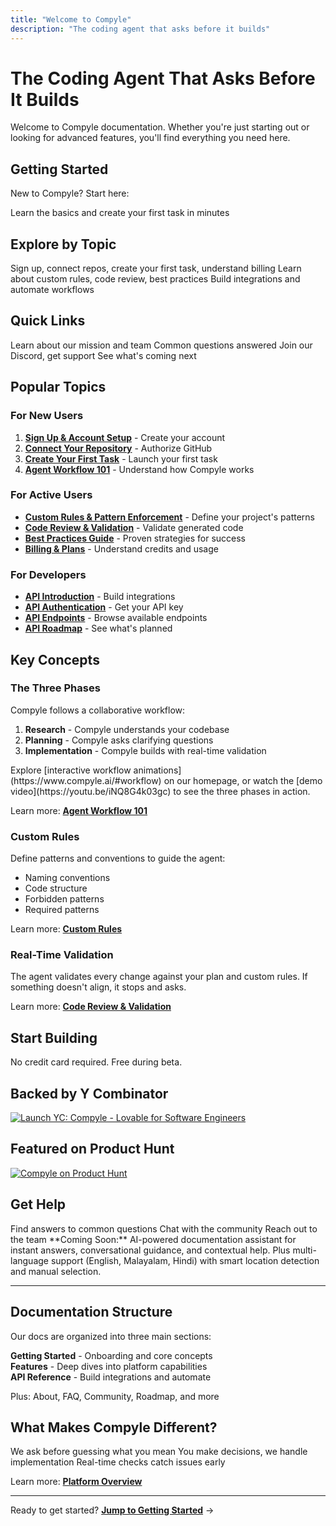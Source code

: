 ```yaml
---
title: "Welcome to Compyle"
description: "The coding agent that asks before it builds"
---
```


# The Coding Agent That Asks Before It Builds

Welcome to Compyle documentation. Whether you're just starting out or looking for advanced features, you'll find everything you need here.

## Getting Started

New to Compyle? Start here:

<Card title="Getting Started" icon="rocket" horizontal href="./getting-started/index">
  Learn the basics and create your first task in minutes
</Card>

## Explore by Topic

<CardGroup cols={3}>
  <Card title="Getting Started" icon="rocket" href="./getting-started/index">
    Sign up, connect repos, create your first task, understand billing
  </Card>
  <Card title="Features" icon="layers" href="./features/overview">
    Learn about custom rules, code review, best practices
  </Card>
  <Card title="API Reference" icon="code" href="./api-reference/intro">
    Build integrations and automate workflows
  </Card>
</CardGroup>

## Quick Links

<CardGroup cols={2}>
  <Card title="About Compyle" icon="building-community" href="./about">
    Learn about our mission and team
  </Card>
  <Card title="FAQ" icon="question" href="./faq">
    Common questions answered
  </Card>
  <Card title="Community" icon="users" href="./community">
    Join our Discord, get support
  </Card>
  <Card title="Roadmap" icon="rocket" href="./roadmap">
    See what's coming next
  </Card>
</CardGroup>

## Popular Topics

### For New Users

1. [**Sign Up & Account Setup**](/getting-started/signup) - Create your account
2. [**Connect Your Repository**](/getting-started/connect-repo) - Authorize GitHub
3. [**Create Your First Task**](/getting-started/first-task) - Launch your first task
4. [**Agent Workflow 101**](/getting-started/agent-workflow-intro) - Understand how Compyle works

### For Active Users

- [**Custom Rules & Pattern Enforcement**](/features/custom-rules) - Define your project's patterns
- [**Code Review & Validation**](/features/code-review) - Validate generated code
- [**Best Practices Guide**](/features/best-practices) - Proven strategies for success
- [**Billing & Plans**](/getting-started/billing) - Understand credits and usage

### For Developers

- [**API Introduction**](/api-reference/intro) - Build integrations
- [**API Authentication**](/api-reference/auth) - Get your API key
- [**API Endpoints**](/api-reference/endpoints) - Browse available endpoints
- [**API Roadmap**](/api-reference/roadmap) - See what's planned

## Key Concepts

### The Three Phases

Compyle follows a collaborative workflow:

1. **Research** - Compyle understands your codebase
2. **Planning** - Compyle asks clarifying questions
3. **Implementation** - Compyle builds with real-time validation

<Tip title="See It In Action">
  Explore [interactive workflow animations](https://www.compyle.ai/#workflow) on our homepage, or watch the [demo video](https://youtu.be/iNQ8G4k03gc) to see the three phases in action.
</Tip>

Learn more: [**Agent Workflow 101**](/getting-started/agent-workflow-intro)

### Custom Rules

Define patterns and conventions to guide the agent:

- Naming conventions
- Code structure
- Forbidden patterns
- Required patterns

Learn more: [**Custom Rules**](/features/custom-rules)

### Real-Time Validation

The agent validates every change against your plan and custom rules. If something doesn't align, it stops and asks.

Learn more: [**Code Review & Validation**](/features/code-review)

## Start Building

<Card title="Get Started Free" icon="rocket" horizontal href="https://app.compyle.ai">
  No credit card required. Free during beta.
</Card>

## Backed by Y Combinator

<a href="https://www.ycombinator.com/launches/ObF-compyle-lovable-for-software-engineers" target="_blank">
<img
  src="https://www.ycombinator.com/launches/ObF-compyle-lovable-for-software-engineers/upvote_embed.svg"
  alt="Launch YC: Compyle - Lovable for Software Engineers"
  style={{ maxWidth:"100%",height:"auto",margin:"20px 0" }}
/>
</a>

## Featured on Product Hunt

<a href="https://www.producthunt.com/products/compyle-2" target="_blank">
<img
  src="https://api.producthunt.com/widgets/embed-image/v1/featured.svg?post_id=1028261&theme=light"
  alt="Compyle on Product Hunt"
  style={{ maxWidth:"250px",height:"auto",margin:"20px 0" }}
/>
</a>

## Get Help

<CardGroup cols={3}>
  <Card title="Read FAQ" icon="question" href="./faq">
    Find answers to common questions
  </Card>
  <Card title="Join Discord" icon="discord" href="https://discord.gg/U9djmRTDB4">
    Chat with the community
  </Card>
  <Card title="Contact Support" icon="mail" href="./community">
    Reach out to the team
  </Card>
</CardGroup>

<Note>
  **Coming Soon:** AI-powered documentation assistant for instant answers, conversational guidance, and contextual help. Plus multi-language support (English, Malayalam, Hindi) with smart location detection and manual selection.
</Note>

---

## Documentation Structure

Our docs are organized into three main sections:

**Getting Started** - Onboarding and core concepts\
**Features** - Deep dives into platform capabilities\
**API Reference** - Build integrations and automate

Plus: About, FAQ, Community, Roadmap, and more

## What Makes Compyle Different?

<CardGroup cols={3}>
  <Card title="Question-Driven" icon="message-circle">
    We ask before guessing what you mean
  </Card>
  <Card title="Collaborative" icon="handshake">
    You make decisions, we handle implementation
  </Card>
  <Card title="Validating" icon="check-circle">
    Real-time checks catch issues early
  </Card>
</CardGroup>

Learn more: [**Platform Overview**](/features/overview)

---

Ready to get started? [**Jump to Getting Started**](/getting-started/index) →